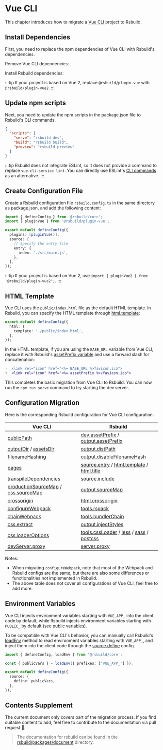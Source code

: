 # Vue CLI

This chapter introduces how to migrate a [Vue CLI](https://github.com/vuejs/vue-cli) project to Rsbuild.

## Install Dependencies

First, you need to replace the npm dependencies of Vue CLI with Rsbuild's dependencies.


Remove Vue CLI dependencies:

<PackageManagerTabs command="remove @vue/cli-service @vue/cli-plugin-babel @vue/cli-plugin-eslint core-js" />

Install Rsbuild dependencies:

<PackageManagerTabs command="add @rsbuild/core @rsbuild/plugin-vue -D" />

:::tip
If your project is based on Vue 2, replace `@rsbuild/plugin-vue` with `@rsbuild/plugin-vue2`.
:::

## Update npm scripts

Next, you need to update the npm scripts in the package.json file to Rsbuild's CLI commands.

```json
{
  "scripts": {
    "serve": "rsbuild dev",
    "build": "rsbuild build",
    "preview": "rsbuild preview"
  }
}
```

:::tip
Rsbuild does not integrate ESLint, so it does not provide a command to replace `vue-cli-service lint`. You can directly use ESLint's [CLI commands](https://eslint.org/docs/latest/use/command-line-interface) as an alternative.
:::

## Create Configuration File

Create a Rsbuild configuration file `rsbuild.config.ts` in the same directory as package.json, and add the following content:

```typescript
import { defineConfig } from '@rsbuild/core';
import { pluginVue } from '@rsbuild/plugin-vue';

export default defineConfig({
  plugins: [pluginVue()],
  source: {
    // Specify the entry file
    entry: {
      index: './src/main.js',
    },
  },
});
```

:::tip
If your project is based on Vue 2, use `import { pluginVue2 } from '@rsbuild/plugin-vue2';`.
:::

## HTML Template

Vue CLI uses the `public/index.html` file as the default HTML template. In Rsbuild, you can specify the HTML template through [html.template](/config/html/template):

```ts title="rsbuild.config.ts"
export default defineConfig({
  html: {
    template: './public/index.html',
  },
});
```

In the HTML template, if you are using the `BASE_URL` variable from Vue CLI, replace it with Rsbuild's [assetPrefix variable](/config/html/template-parameters) and use a forward slash for concatenation:

```diff
-  <link rel="icon" href="<%= BASE_URL %>favicon.ico">
+  <link rel="icon" href="<%= assetPrefix %>/favicon.ico">
```

This completes the basic migration from Vue CLI to Rsbuild. You can now run the `npm run serve` command to try starting the dev server.

## Configuration Migration

Here is the corresponding Rsbuild configuration for Vue CLI configuration:

| Vue CLI                                                                                                                                 | Rsbuild                                                                                                                                  |
| --------------------------------------------------------------------------------------------------------------------------------------- | ---------------------------------------------------------------------------------------------------------------------------------------- |
| [publicPath](https://cli.vuejs.org/config/#publicpath)                                                                                  | [dev.assetPrefix](/config/dev/asset-prefix) / [output.assetPrefix](/config/output/asset-prefix)                                          |
| [outputDir](https://cli.vuejs.org/config/#outputdir) / [assetsDir](https://cli.vuejs.org/config/#assetsdir)                             | [output.distPath](/config/output/dist-path)                                                                                              |
| [filenameHashing](https://cli.vuejs.org/config/#filenamehashing)                                                                        | [output.disableFilenameHash](/config/output/disable-filename-hash)                                                                       |
| [pages](https://cli.vuejs.org/config/#pages)                                                                                            | [source.entry](/config/source/entry) / [html.template](/config/html/template) / [html.title](/config/html/title)                         |
| [transpileDependencies](https://cli.vuejs.org/config/#transpiledependencies)                                                            | [source.include](/config/source/include)                                                                                                 |
| [productionSourceMap](https://cli.vuejs.org/config/#productionsourcemap) / [css.sourceMap](https://cli.vuejs.org/config/#css-sourcemap) | [output.sourceMap](/config/output/source-map)                                                                                            |
| [crossorigin](https://cli.vuejs.org/config/#crossorigin)                                                                                | [html.crossorigin](/config/html/crossorigin)                                                                                             |
| [configureWebpack](https://cli.vuejs.org/config/#configurewebpack)                                                                      | [tools.rspack](/config/tools/rspack)                                                                                                     |
| [chainWebpack](https://cli.vuejs.org/config/#chainwebpack)                                                                              | [tools.bundlerChain](/config/tools/bundler-chain)                                                                                        |
| [css.extract](https://cli.vuejs.org/config/#css-extract)                                                                                | [output.injectStyles](/config/output/inject-styles)                                                                                      |
| [css.loaderOptions](https://cli.vuejs.org/config/#css-loaderoptions)                                                                    | [tools.cssLoader](/config/tools/css-loader) / [less](/config/tools/less) / [sass](/config/tools/sass) / [postcss](/config/tools/postcss) |
| [devServer.proxy](https://cli.vuejs.org/config/#devserver-proxy)                                                                        | [server.proxy](/config/server/proxy)                                                                                                     |

Notes:

- When migrating `configureWebpack`, note that most of the Webpack and Rsbuild configs are the same, but there are also some differences or functionalities not implemented in Rsbuild.
- The above table does not cover all configurations of Vue CLI, feel free to add more.

## Environment Variables

Vue CLI injects environment variables starting with `VUE_APP_` into the client code by default, while Rsbuild injects environment variables starting with `PUBLIC_` by default (see [public variables](/guide/advanced/env-vars#public-variables)).

To be compatible with Vue CLI's behavior, you can manually call Rsbuild's [loadEnv](/api/javascript-api/core#loadenv) method to read environment variables starting with `VUE_APP_`, and inject them into the client code through the [source.define](/config/source/define) config.

```ts title="rsbuild.config.ts"
import { defineConfig, loadEnv } from '@rsbuild/core';

const { publicVars } = loadEnv({ prefixes: ['VUE_APP_'] });

export default defineConfig({
  source: {
    define: publicVars,
  },
});
```

## Contents Supplement

The current document only covers part of the migration process. If you find suitable content to add, feel free to contribute to the documentation via pull request 🤝.

> The documentation for rsbuild can be found in the [rsbuild/packages/document](https://github.com/web-infra-dev/rsbuild/tree/main/packages/document) directory.
